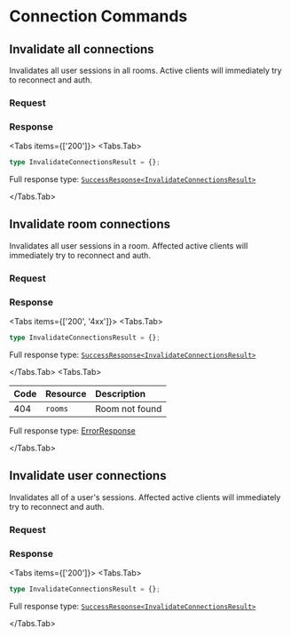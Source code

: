 
# Connection Commands

## Invalidate all connections

Invalidates all user sessions in all rooms. Active clients will immediately
try to reconnect and auth.

<Permission name="connections:invalidate" />

### Request

<Resource method="POST" path="/connections/all:invalidate" />

### Response

<Tabs items={['200']}>
<Tabs.Tab>

```typescript copy
type InvalidateConnectionsResult = {};
```

Full response type: [`SuccessResponse<InvalidateConnectionsResult>`](overview#200)

</Tabs.Tab>
</Tabs>

## Invalidate room connections

Invalidates all user sessions in a room. Affected active clients will immediately
try to reconnect and auth.

<Permission name="connections:invalidate" />

### Request

<Resource method="POST" path="/connections/rooms:invalidate?roomID={room-id}" />

### Response

<Tabs items={['200', '4xx']}>
<Tabs.Tab>

```typescript copy
type InvalidateConnectionsResult = {};
```

Full response type: [`SuccessResponse<InvalidateConnectionsResult>`](overview#200)

</Tabs.Tab>
<Tabs.Tab>

| Code | Resource | Description    |
| :--- | :------- | :------------- |
| 404  | `rooms`  | Room not found |

Full response type: [ErrorResponse](overview#4xx)

</Tabs.Tab>
</Tabs>
## Invalidate user connections

Invalidates all of a user's sessions. Affected active clients will immediately
try to reconnect and auth.

<Permission name="connections:invalidate" />

### Request

<Resource method="POST" path="/connections/users:invalidate?userID={user-id}" />

### Response

<Tabs items={['200']}>
<Tabs.Tab>

```typescript copy
type InvalidateConnectionsResult = {};
```

Full response type: [`SuccessResponse<InvalidateConnectionsResult>`](overview#200)

</Tabs.Tab>
</Tabs>

